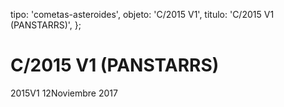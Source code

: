 
  tipo: 'cometas-asteroides',
  objeto: 'C/2015 V1',
  titulo: 'C/2015 V1 (PANSTARRS)',
};

# C/2015 V1 (PANSTARRS)

<Imagen
  src="registro/c2015-v1_20171112_1_2015v2_20171112_i88.jpg"
  fecha="20171112"
/>

2015V1 12Noviembre 2017
